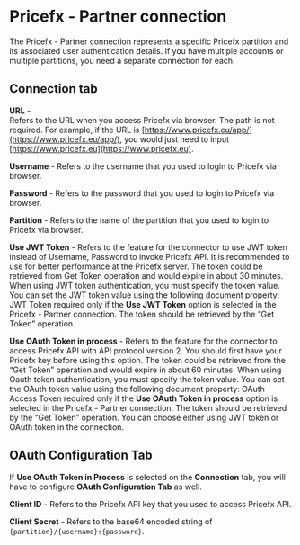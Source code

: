 
# Pricefx - Partner connection

<head>
  <meta name="guidename" content="Integration"/>
  <meta name="context" content="GUID-787c825d-1e49-44a7-94db-d7ec3da7e5c6"/>
</head>


The Pricefx - Partner connection represents a specific Pricefx partition and its associated user authentication details. If you have multiple accounts or multiple partitions, you need a separate connection for each.

## Connection tab

**URL** -  
Refers to the URL when you access Pricefx via browser. The path is not required. For example, if the URL is [https://www.pricefx.eu/app/](https://www.pricefx.eu/app/), you would just need to input [https://www.pricefx.eu](https://www.pricefx.eu).

**Username** - 
Refers to the username that you used to login to Pricefx via browser.

**Password** - 
Refers to the password that you used to login to Pricefx via browser.

**Partition** - 
Refers to the name of the partition that you used to login to Pricefx via browser.

**Use JWT Token** - 
Refers to the feature for the connector to use JWT token instead of Username, Password to invoke Pricefx API. It is recommended to use for better performance at the Pricefx server. The token could be retrieved from Get Token operation and would expire in about 30 minutes. When using JWT token authentication, you must specify the token value. You can set the JWT token value using the following document property: JWT Token required only if the **Use JWT Token** option is selected in the Pricefx - Partner connection. The token should be retrieved by the “Get Token” operation.

**Use OAuth Token in process** - 
Refers to the feature for the connector to access Pricefx API with API protocol version 2. You should first have your Pricefx key before using this option. The token could be retrieved from the “Get Token” operation and would expire in about 60 minutes. When using Oauth token authentication, you must specify the token value. You can set the OAuth token value using the following document property: OAuth Access Token required only if the **Use OAuth Token in process** option is selected in the Pricefx - Partner connection. The token should be retrieved by the “Get Token” operation. You can choose either using JWT token or OAuth token in the connection.

## OAuth Configuration Tab

If **Use OAuth Token in Process** is selected on the **Connection** tab, you will have to configure **OAuth Configuration Tab** as well.

**Client ID** - 
Refers to the Pricefx API key that you used to access Pricefx API.

**Client Secret** - 
Refers to the base64 encoded string of `{partition}/{username}:{password}`.


<TestConnection />